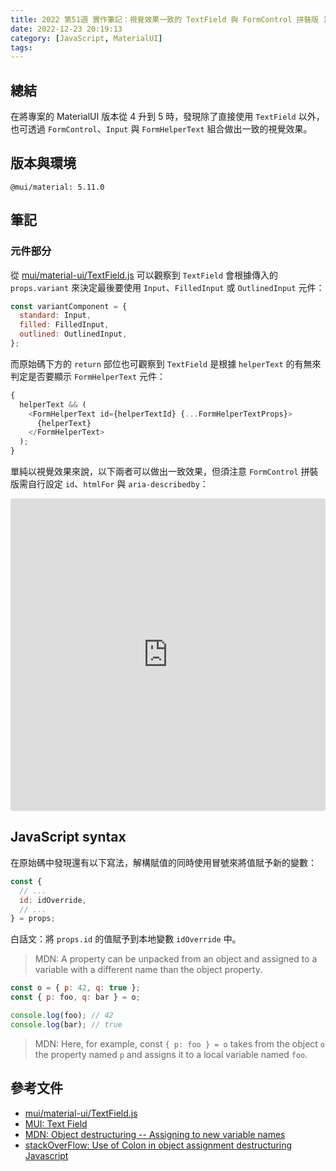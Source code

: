 ```yaml
---
title: 2022 第51週 實作筆記：視覺效果一致的 TextField 與 FormControl 拼裝版 Input
date: 2022-12-23 20:19:13
category: [JavaScript, MaterialUI]
tags:
---
```


## 總結

在將專案的 MaterialUI 版本從 4 升到 5 時，發現除了直接使用 `TextField` 以外，也可透過 `FormControl`、`Input` 與 `FormHelperText` 組合做出一致的視覺效果。

## 版本與環境

```text
@mui/material: 5.11.0
```

## 筆記

### 元件部分

從 [mui/material-ui/TextField.js](https://github.com/mui/material-ui/blob/master/packages/mui-material/src/TextField/TextField.js) 可以觀察到 `TextField` 會根據傳入的 `props.variant` 來決定最後要使用 `Input`、`FilledInput` 或 `OutlinedInput` 元件：

```js
const variantComponent = {
  standard: Input,
  filled: FilledInput,
  outlined: OutlinedInput,
};
```

而原始碼下方的 `return` 部位也可觀察到 `TextField` 是根據 `helperText` 的有無來判定是否要顯示 `FormHelperText` 元件：

```js
{
  helperText && (
    <FormHelperText id={helperTextId} {...FormHelperTextProps}>
      {helperText}
    </FormHelperText>
  );
}
```

單純以視覺效果來說，以下兩者可以做出一致效果，但須注意 `FormControl` 拼裝版需自行設定 `id`、`htmlFor` 與 `aria-describedby`：

<iframe src="https://codesandbox.io/embed/mui-textfield-input-formcontrol-hpbhqh?fontsize=14&hidenavigation=1&module=%2Fdemo.tsx&theme=dark"
     style="width:100%; height:500px; border:0; border-radius: 4px; overflow:hidden;"
     title="mui-TextField-Input-FormControl"
     allow="accelerometer; ambient-light-sensor; camera; encrypted-media; geolocation; gyroscope; hid; microphone; midi; payment; usb; vr; xr-spatial-tracking"
     sandbox="allow-forms allow-modals allow-popups allow-presentation allow-same-origin allow-scripts"
   ></iframe>

## JavaScript syntax

在原始碼中發現還有以下寫法，解構賦值的同時使用冒號來將值賦予新的變數：

```js
const {
  // ...
  id: idOverride,
  // ...
} = props;
```

白話文：將 `props.id` 的值賦予到本地變數 `idOverride` 中。

> MDN: A property can be unpacked from an object and assigned to a variable with a different name than the object property.

```js
const o = { p: 42, q: true };
const { p: foo, q: bar } = o;

console.log(foo); // 42
console.log(bar); // true
```

> MDN: Here, for example, const `{ p: foo } = o` takes from the object `o` the property named `p` and assigns it to a local variable named `foo`.

## 參考文件

- [mui/material-ui/TextField.js](https://github.com/mui/material-ui/blob/master/packages/mui-material/src/TextField/TextField.js)
- [MUI: Text Field](https://mui.com/material-ui/react-text-field/)
- [MDN: Object destructuring -- Assigning to new variable names](https://developer.mozilla.org/en-US/docs/Web/JavaScript/Reference/Operators/Destructuring_assignment#assigning_to_new_variable_names)
- [stackOverFlow: Use of Colon in object assignment destructuring Javascript](https://stackoverflow.com/questions/51959013/use-of-colon-in-object-assignment-destructuring-javascript)
